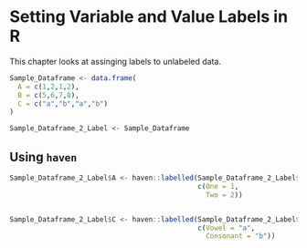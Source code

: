 # Setting Variable and Value Labels in R

This chapter looks at assinging labels to unlabeled data.

```r

Sample_Dataframe <- data.frame(
  A = c(1,2,1,2),
  B = c(5,6,7,8),
  C = c("a","b","a","b")
)

Sample_Dataframe_2_Label <- Sample_Dataframe

```

## Using `haven`

```r

Sample_Dataframe_2_Label$A <- haven::labelled(Sample_Dataframe_2_Label$A,
                                              c(One = 1,
                                                Two = 2))


Sample_Dataframe_2_Label$C <- haven::labelled(Sample_Dataframe_2_Label$C,
                                              c(Vowel = "a",
                                                Consonant = "b"))

```